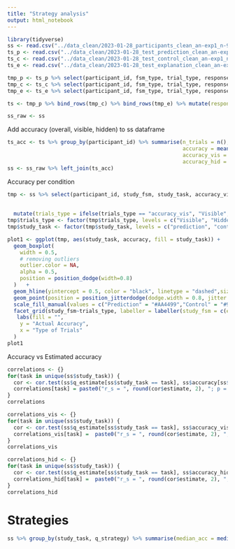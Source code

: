 ```yaml
---
title: "Strategy analysis"
output: html_notebook
---
```



```r
library(tidyverse)
ss <- read.csv("../data_clean/2023-01-28_participants_clean_an-exp1_n-91.csv")
ts_p <- read.csv("../data_clean/2023-01-28_test_prediction_clean_an-exp1_n-91.csv")
ts_c <- read.csv("../data_clean/2023-01-28_test_control_clean_an-exp1_n-91.csv")
ts_e <- read.csv("../data_clean/2023-01-28_test_explanation_clean_an-exp1_n-91.csv")

tmp_p <- ts_p %>% select(participant_id, fsm_type, trial_type, response_correct, trial_id) %>% mutate(task = "Prediction")
tmp_c <- ts_c %>% select(participant_id, fsm_type, trial_type, response_correct, trial_id) %>% mutate(task = "Control")
tmp_e <- ts_e %>% select(participant_id, fsm_type, trial_type, response_correct, trial_id) %>% mutate(task = "Explanation")

ts <- tmp_p %>% bind_rows(tmp_c) %>% bind_rows(tmp_e) %>% mutate(response_correct = as.integer(response_correct))

ss_raw <- ss
```

Add accuracy (overall, visible, hidden) to ss dataframe
```r
ts_acc <- ts %>% group_by(participant_id) %>% summarise(n_trials = n(), 
                                                        accuracy = mean(response_correct), 
                                                        accuracy_vis = mean(response_correct[trial_type == "visible"]), 
                                                        accuracy_hid = mean(response_correct[trial_type == "hidden"]))  
ss <- ss_raw %>% left_join(ts_acc)
```

Accuracy per condition
```r
tmp <- ss %>% select(participant_id, study_fsm, study_task, accuracy_vis, accuracy_hid) %>% pivot_longer(cols = accuracy_vis:accuracy_hid, 
                                                                                                         names_to = "trials_type", 
                                                                                                         values_to = "accuracy") %>% 
  mutate(trials_type = ifelse(trials_type == "accuracy_vis", "Visible", "Hidden"))
tmp$trials_type <- factor(tmp$trials_type, levels = c("Visible", "Hidden"))
tmp$study_task <- factor(tmp$study_task, levels = c("prediction", "control", "explanation"), labels = c("Prediction", "Control", "Explanation"))

plot1 <- ggplot(tmp, aes(study_task, accuracy, fill = study_task)) +
  geom_boxplot(
    width = 0.5,
    # removing outliers
    outlier.color = NA,
    alpha = 0.5, 
    position = position_dodge(width=0.8)
  )   + 
  geom_hline(yintercept = 0.5, color = "black", linetype = "dashed",size = 1, alpha = 0.8) +
  geom_point(position = position_jitterdodge(dodge.width = 0.8, jitter.width = 0.6), size = 1.3, alpha = 0.2) + 
  scale_fill_manual(values = c("Prediction" = "#AA4499","Control" = "#999933", "Explanation" = "#6699CC")) + 
  facet_grid(study_fsm~trials_type, labeller = labeller(study_fsm = c(easy = "Easy", hard = "Hard")))  + theme_classic()+  theme(legend.position = "top", strip.text.x = element_text(size = 12), axis.text = element_text(size = 12), text = element_text(size = 15)) + 
   labs(fill = "",
    y = "Actual Accuracy", 
    x = "Type of Trials"
  ) 
plot1
```
Accuracy vs Estimated accuracy 
```r
correlations <- {}
for(task in unique(ss$study_task)) {
  cor <- cor.test(ss$q_estimate[ss$study_task == task], ss$accuracy[ss$study_task == task], method = "spearman",exact = F )
  correlations[task] = paste0("r_s = ", round(cor$estimate, 2), "; p = ",round(cor$p.value, 3))
}
correlations
```

```r
correlations_vis <- {}
for(task in unique(ss$study_task)) {
  cor <- cor.test(ss$q_estimate[ss$study_task == task], ss$accuracy_vis[ss$study_task == task], method = "spearman",exact = F )
  correlations_vis[task] =  paste0("r_s = ", round(cor$estimate, 2), "; p = ",round(cor$p.value, 3))
}
correlations_vis
```

```r

correlations_hid <- {}
for(task in unique(ss$study_task)) {
  cor <- cor.test(ss$q_estimate[ss$study_task == task], ss$accuracy_hid[ss$study_task == task], method = "spearman",exact = F )
  correlations_hid[task] =  paste0("r_s = ", round(cor$estimate, 2), "; p = ",round(cor$p.value, 3))
}
correlations_hid
```


# Strategies
```r
ss %>% group_by(study_task, q_strategy) %>% summarise(median_acc = median(accuracy), n = n()) %>% arrange(study_task, desc(n)) %>% filter(!is.na(q_strategy))
```


